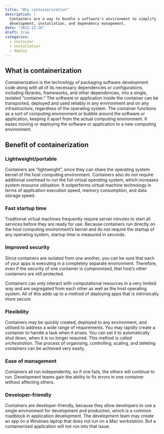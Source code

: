 ```yaml
---
title: "Why containerization"
description: |
  Containers are a way to bundle a software's environment to simplify
  development, installation, and dependency management.
date: "2022-12-10"
draft: true
categories:
  - container
  - installation
  - deploy
---
```


<!-- TODO: Update this to match style of other posts -->

## What is containerization

Containerization is the technology of packaging software development
code along with all of its necessary dependencies or configurations,
including libraries, frameworks, and other dependencies, into a
single, isolated "container." The software or application inside the
container can be transported, deployed and used reliably in any
environment and on any infrastructure, regardless of the operating
system. The container functions as a sort of computing environment or
bubble around the software or application, keeping it apart from the
actual computing environment. It eases moving or deploying the software
or application to a new computing environment.

## Benefit of containerization

### Lightweight/portable

Containers are "lightweight", since they can share the operating system
kernel of the host computing environment. Containers also do not require
additional overhead to run the full virtual operating system, which
increases system resource utilisation. It outperforms virtual machine
technology in terms of application execution speed, memory consumption,
and data storage speed.

### Fast startup time

Traditional virtual machines frequently require server minutes to start
all services before they are ready for use. Because containers run
directly on the host computing environment's kernel and do not require
the startup of any operating system, startup time is measured in
seconds.

### Improved security

Since containers are isolated from one another, you can be sure that each of
your apps is executing in a completely separate environment. Therefore,
even if the security of one container is compromised, that host's other
containers are still protected.

Containers can only interact with computational resources in a very
limited way and are segregated from each other as well as the host
operating system. All of this adds up to a method of deploying apps that
is intrinsically more secure.

### Flexibility

Containers may be quickly created, deployed to any environment, and
utilised to address a wide range of requirements. You may rapidly create
a container to handle a task when it arises. You can set it to
automatically shut down, when it is no longer required. This
method is called *orchestration*. The process of organising, controlling,
scaling, and deleting containers can be achieved very easily.

### Ease of management

Containers all run independently, so if one fails, the others will
continue to run. Development teams gain the ability to fix errors in one
container without affecting others.

### Developer-friendly

Containers are developer-friendly, because they allow developers to use a
single environment for development and production, which is a common
roadblock in application development. The development team may create an
app on a Windows laptop that does not run on a Mac workstation. But a
containerized application will not run into that issue.

<!-- TODO: Add "disadvantages" -->

<!-- TODO: Add section connecting to the design philosophy -->
